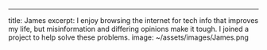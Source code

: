 ---
title: James
excerpt: I enjoy browsing the internet for tech info that improves my life, but misinformation and differing opinions make it tough. I joined a project to help solve these problems.
image: ~/assets/images/James.png